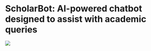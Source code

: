 # ScholarBot: AI-powered chatbot designed to assist with academic queries

[![](images/scholarbot.png)](https://huggingface.co/spaces/vinny4/ScholarBot)